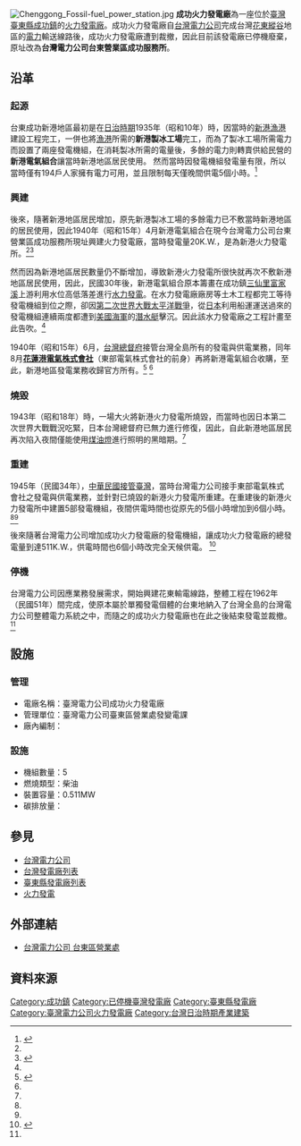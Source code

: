 {{Infobox power station 
| name               = 成功火力發電廠
| official_name      = [[台灣電力公司|台灣電力公司]]成功火力發電廠
| image              = 
| image_size         = 
| image_caption      = 
| image_alt          = 
| location_map       = Taiwan
| location_map_width = 
| location_map_text  = 
| lat_d     = 23
| lat_m     = 05
| lat_s     = 55
| lat_NS    = N
| long_d    = 121
| long_m    = 22
| long_s    = 34
| long_EW   = E
| coordinates_type   = type:landmark
| coordinates_display= inline,title
| coordinates_ref    = 
|country             = {{ROC-TW}}
|locale              = [[台東縣|台東縣]][[成功鎮|成功鎮]]東海路6號
|owner               = [[台灣電力公司|台灣電力公司]]
|operator            = [[新港電氣組合|新港電氣組合]]<br>[[花蓮港電氣株式會社|花蓮港電氣株式會社]]<br>[[東部電氣株式會社|東部電氣株式會社]]<br>[[台灣電力公司|台灣電力公司]]
|developer           = [[新港電氣組合|新港電氣組合]]
|constructor         = [[新港電氣組合|新港電氣組合]]
| construction_began = 1940年（昭和15年）
|commissioned        = 1940年（昭和15年）
| cost               = 
| licence_expires    = 
| decommissioned     = 1962年（民國51年）
|status              = 已停機並拆毀
|primary_fuel        = [[柴油|柴油]]
| secondary_fuel     =
|conveyance          = 
|cooling_water       = 
|combined_cycle      = 
|turbine_manu_other  = 
|generation_units    = 5
|installed_capacity  = 511 K.W.
|max_planned_cap     = 
|capacity_factor     = 
|average_annual_gen  = 
| website            = [http://branch.taipower.com.tw/Content/Messagess/contents.aspx?SiteID=564732647050047760&MmmID=564744730230241333 台灣電力公司 台東區營業處]
| as_of              = 
| extra              = 
}}
[[File:Chenggong_Fossil-fuel_power_station.jpg|thumb]]
'''成功火力發電廠'''為一座位於[[臺灣|臺灣]][[臺東縣|臺東縣]][[成功鎮|成功鎮]]的[[火力發電廠|火力發電廠]]。成功火力發電廠自[[台灣電力公司|台灣電力公司]]完成台灣[[花東縱谷|花東縱谷]]地區的[[電力|電力]]輸送線路後，成功火力發電廠遭到裁撤，因此目前該發電廠已停機廢棄，原址改為'''台灣電力公司台東營業區成功服務所'''。

== 沿革 ==
=== 起源 ===
台東成功新港地區最初是在[[台灣日治時期|日治時期]]1935年（昭和10年）時，因當時的[[新港漁港|新港漁港]]建設工程完工，一併也將[[漁港|漁港]]所需的'''新港製冰工場'''完工，而為了製冰工場所需電力而設置了兩座發電機組，在消耗製冰所需的電量後，多餘的電力則轉賣供給民營的'''新港電氣組合'''讓當時新港地區居民使用。 然而當時因發電機組發電量有限，所以當時僅有194戶人家擁有電力可用，並且限制每天僅晚間供電5個小時。<ref name="台灣社區通 台東縣成功鎮成功愛鄉協會 成功供電滄桑史">{{cite web |url=https://sixstar.moc.gov.tw/blog/aisang/myBlogArticleAction.do?method=doListArticleByPk&articleId=46388 |title=台灣社區通 台東縣成功鎮成功愛鄉協會 成功供電滄桑史 |accessdate=2015-02-19 |deadurl=yes |archiveurl=https://web.archive.org/web/20150219161943/https://sixstar.moc.gov.tw/blog/aisang/myBlogArticleAction.do?method=doListArticleByPk&articleId=46388 |archivedate=2015-02-19 }}</ref>

=== 興建 ===
後來，隨著新港地區居民增加，原先新港製冰工場的多餘電力已不敷當時新港地區的居民使用，因此1940年（昭和15年）4月新港電氣組合在現今台灣電力公司台東營業區成功服務所現址興建火力發電廠，當時發電量20K.W.，是為新港火力發電所。<ref name="台灣社區通 台東縣成功鎮成功愛鄉協會 成功供電滄桑史"/><ref>{{cite web |url=https://twstudy.iis.sinica.edu.tw/twstatistic50/INDUSTRY/Mt287.xls |title=台灣電力公司發展經過 |accessdate=2015-02-19 |deadurl=yes |archiveurl=https://web.archive.org/web/20160304121125/http://twstudy.iis.sinica.edu.tw/twstatistic50/INDUSTRY/Mt287.xls |archivedate=2016-03-04 }}</ref>

然而因為新港地區居民數量仍不斷增加，導致新港火力發電所很快就再次不敷新港地區居民使用，因此，民國30年後，新港電氣組合原本籌畫在成功鎮[[三仙里|三仙里]][[富家溪|富家溪]]上游利用水位高低落差進行[[水力發電|水力發電]]。在水力發電廠廠房等土木工程都完工等待發電機組到位之際，卻因[[第二次世界大戰|第二次世界大戰]][[太平洋戰爭|太平洋戰爭]]，從[[日本|日本]]利用船運運送過來的發電機組連續兩度都遭到[[美國海軍|美國海軍]]的[[潛水艇|潛水艇]]擊沉。因此該水力發電廠之工程計畫至此告吹。<ref name="台灣社區通 台東縣成功鎮成功愛鄉協會 成功供電滄桑史"/>

1940年（昭和15年）6月，[[台灣總督府|台灣總督府]]接管台灣全島所有的發電與供電業務，同年8月'''[[花蓮港|花蓮港]][[電氣|電氣]][[株式會社|株式會社]]'''（東部電氣株式會社的前身）再將新港電氣組合收購，至此，新港地區發電業務收歸官方所有。<ref>{{cite web |url=http://www.airiti.com/teps/ec/ecjnlarticleView.aspx?jnlcattype=1&jnlptype=1&jnltype=462&jnliid=5002&issueiid=95202&atliid=1973808 |title=台灣電子期刊服務網 日治時期東台灣的民營電力事業(1917~1944) |accessdate=2015-02-19 |archive-date=2015-02-19 |archive-url=https://web.archive.org/web/20150219163658/http://www.airiti.com/teps/ec/ecjnlarticleView.aspx?jnlcattype=1&jnlptype=1&jnltype=462&jnliid=5002&issueiid=95202&atliid=1973808 |dead-url=no }}</ref> <ref name="台灣社區通 台東縣成功鎮成功愛鄉協會 成功供電滄桑史"/>

=== 燒毀 ===
1943年（昭和18年）時，一場大火將新港火力發電所燒毀，而當時也因日本第二次世界大戰戰況吃緊，日本台灣總督府已無力進行修復，因此，自此新港地區居民再次陷入夜間僅能使用[[煤油燈|煤油燈]]進行照明的黑暗期。<ref name="台灣社區通 台東縣成功鎮成功愛鄉協會 成功供電滄桑史"/>

=== 重建 ===
1945年（民國34年），[[臺灣戰後時期|中華民國接管臺灣]]，當時台灣電力公司接手東部電氣株式會社之發電與供電業務，並針對已燒毀的新港火力發電所重建。在重建後的新港火力發電所中建置5部發電機組，夜間供電時間也從原先的5個小時增加到6個小時。<ref name="臺灣電力公司 台東區營業處沿革"/><ref name="台灣社區通 台東縣成功鎮成功愛鄉協會 成功供電滄桑史"/>

後來隨著台灣電力公司增加成功火力發電廠的發電機組，讓成功火力發電廠的總發電量到達511K.W.，供電時間也6個小時改完全天候供電。 <ref name="臺灣電力公司 台東區營業處沿革">{{cite web |url=http://branch.taipower.com.tw/Content/Messagess/contents.aspx?SiteID=564732647050047760&MmmID=564744743017677204 |title=臺灣電力公司 台東區營業處沿革 |accessdate=2015-02-19 |archive-date=2015-02-06 |archive-url=https://web.archive.org/web/20150206200555/http://branch.taipower.com.tw/Content/Messagess/contents.aspx?SiteID=564732647050047760&MmmID=564744743017677204 |dead-url=no }}</ref>

=== 停機 ===
台灣電力公司因應業務發展需求，開始興建花東輸電線路，整體工程在1962年（民國51年）間完成，使原本屬於單獨發電個體的台東地納入了台灣全島的台灣電力公司整體電力系統之中，而隨之的成功火力發電廠也在此之後結束發電並裁撤。 <ref name="臺灣電力公司 台東區營業處沿革"/>

== 設施 ==
=== 管理 ===
* 電廠名稱：臺灣電力公司成功火力發電廠
* 管理單位：臺灣電力公司臺東區營業處發變電課
* 廠內編制：

=== 設施 ===
* 機組數量：5
* 燃燒類型：柴油
* 裝置容量：0.511MW
* 碳排放量：

== 參見 ==
* [[台灣電力公司|台灣電力公司]]
* [[台灣發電廠列表|台灣發電廠列表]]
* [[臺東縣發電廠列表|臺東縣發電廠列表]]
* [[火力發電|火力發電]]

== 外部連結 ==
* [http://branch.taipower.com.tw/Content/Messagess/contents.aspx?SiteID=564732647050047760&MmmID=564744730230241333 台灣電力公司 台東區營業處] {{Wayback|url=http://branch.taipower.com.tw/Content/Messagess/contents.aspx?SiteID=564732647050047760&MmmID=564744730230241333 |date=20150208185342 }}{{zh-tw}} 

== 資料來源 ==
{{Reflist}}

{{臺東縣發電廠}}
{{台灣日治時期發電所}}
{{台灣發電廠}}
[[Category:成功鎮|Category:成功鎮]]
[[Category:已停機臺灣發電廠|Category:已停機臺灣發電廠]]
[[Category:臺東縣發電廠|Category:臺東縣發電廠]]
[[Category:臺灣電力公司火力發電廠|Category:臺灣電力公司火力發電廠]]
[[Category:台灣日治時期產業建築|Category:台灣日治時期產業建築]]